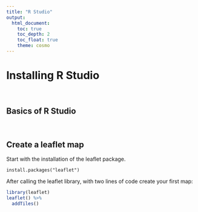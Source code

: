 ---
title: "R Studio"
output: 
  html_document:
    toc: true
    toc_depth: 2
    toc_float: true
    theme: cosmo
---

# Installing R Studio

$~$

## Basics of R Studio

$~$

## Create a leaflet map

Start with the installation of the leaflet package.

`install.packages("leaflet")`

After calling the leaflet library, with two lines of code create your first map: 
```{r, fig.width = 8.4, fig.height = 6}
library(leaflet)
leaflet() %>%
  addTiles()
```
